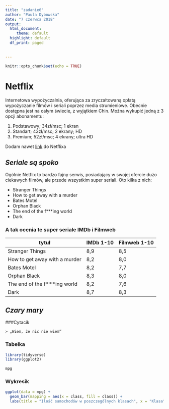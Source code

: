 ```yaml
---
title: "zadanie6"
author: "Paula Dybowska"
date: "7 czerwca 2018"
output:
  html_document:
     theme: default
  highlight: default 
  df_print: paged
  
  
---
```


```r
knitr::opts_chunk$set(echo = TRUE)
```

# **Netflix**
  
Internetowa wypożyczalnia, oferująca za zryczałtowaną opłatą wypożyczanie filmów i seriali poprzez media strumieniowe. 
Obecnie dostępna jest na całym świecie, z wyjątkiem Chin. Można wykupić jedną z 3 opcji abonamentu:
  
  1. Podstawowy; 34zł/msc; 1 ekran
  2. Standart; 43zł/msc; 2 ekrany; HD
  3. Premium; 52zł/msc; 4 ekrany; ultra HD

Dodam nawet [link](https://www.netflix.com) do Netflixa 

## *Seriale są spoko*
  
  Ogólnie Netflix to bardzo fajny serwis, posiadający w swojej ofercie dużo ciekawych filmów, ale przede wszystkim super seriali. Oto kilka z nich:
  
  * Stranger Things
  * How to get away with a murder
  * Bates Motel
  * Orphan Black
  * The end of the f***ing world
  * Dark
  
### A tak ocenia te super seriale IMDb i Filmweb
  
| tytuł | IMDb 1-10 | Filmweb 1-10 |
| --- | --- | --- |
| Stranger Things | 8,9 | 8,5 |
| How to get away with a murder | 8,2 | 8,0 |
| Bates Motel | 8,2 | 7,7 |
| Orphan Black | 8,3 | 8,0 |
| The end of the f***ing world | 8,2 | 7,6 |
| Dark | 8,7| 8,3 |

## *Czary mary*

###Cytacik

```
> „Wiem, że nic nie wiem”

``` 

### Tabelka

```r

library(tidyverse)
library(ggplot2)

```

```r

mpg

```


### Wykresik

```r
ggplot(data = mpg) + 
  geom_bar(mapping = aes(x = class, fill = class)) +
  labs(title = "Ilość samochodów w poszczególnych klasach", x = "Klasa", y = "Ilość")
  
```
